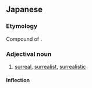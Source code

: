 ==Japanese==
{{ja-kanjitab|ちょう|げん|じつ|てき|yomi=on}}

===Etymology===
Compound of {{compound|lang=ja|sort=ちょうげんじつてき|超現実|tr1=chōgenjitsu|t1=surreality|的|tr2=teki|t2=adjectivizing suffix}}.

===Adjectival noun===
{{ja-adj|infl=na|ちょうげんじつてき}}

# [[surreal]], [[surrealist]], [[surrealistic]]

====Inflection====
{{ja-na|ちょうげんじつてき}}